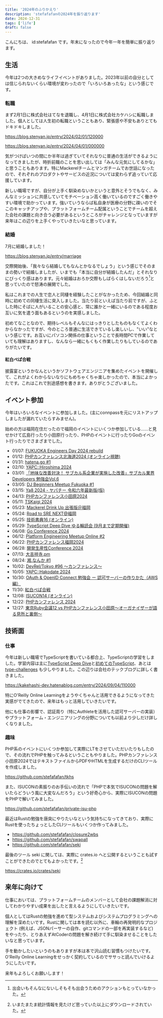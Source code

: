 ```yaml
---
title: '2024年のふりかえり'
description: 'stefafafanの2024年を振り返ります'
date: 2024-12-31
tags: ['life']
draft: false
---
```


こんにちは、 id:stefafafan です。年末になったので今年一年を簡単に振り返ります。

## 生活

今年は2つの大きめなライフイベントがありました。2023年以前の自分としては信じられないくらい環境が変わったので「いろいろあったな」という感じです。

### 転職

まず2月1日に株式会社はてなを退職し、4月1日に株式会社カケハシに転職しました。個人としては人生初の転職ということもあり、緊張感や不安もありとてもドキドキしました。

https://blog.stenyan.jp/entry/2024/02/01/120000

https://blog.stenyan.jp/entry/2024/04/01/000000

気がつけばいつの間にか半年は過ぎていてそれなりに普通の生活ができるようになってきましたが、時折前職のことを思い出しては「みんな元気にしてるかな」と思うこともあります。特にMackerelチームとマンガチームでお世話になったので、それぞれのプロダクトやサービスの近況については変わらず追っていて応援しています。

新しい職場ですが、自分が上手く馴染めないかというと意外とそうでもなく、みんなミッションに共感していてモチベーション高く働いているのですごく働きやすい環境で助かっています。強いていうならば私自身が医療の分野に疎いのでそこのキャッチアップや、プラットフォームチーム配属ということでチームを超えた会社の課題と向き合う必要があるというところがチャレンジとなっていますが来年はこの辺りを上手くやっていきたいなと思っています。

### 結婚

7月に結婚しました！

https://blog.stenyan.jp/entry/marriage

交際開始後、「我々なら結婚してもなんとかなるでしょう」という感じでそのままの勢いで結婚しましたが、いまでも「本当に自分が結婚したんだ」とそれなりにびっくり感はあります。元々結婚はおろか交際もしばらくはしないだろう[^1]と思っていたので怒涛の展開でした。

[^1]: 出会いもそんなにないしそもそも出会うためのアクションもとっていなかった。

私はこれまでの人生で恋人と同棲を経験したことがなかったため、今回結婚と同時に初めての同棲生活に突入しました。当たり前といえば当たり前ですが、ふとした時にそばに人がいることの安心感と、常に誰かと一緒にいるのである程度お互いに気を遣う面もあるというのを実感しました。

初めてなことなので、期待レベルもそんなにはっきりとしたものもなくてよくわからなかったですが、今のところ普通に生活できているし楽しいし、"いい"なという感じです。お互いにパソコン関係の仕事ということで長時間PCで作業していても理解はありますし、なんなら一緒にもくもく作業したりもしているのでありがたいです。

#### 紅白ぺぱ合戦

披露宴というかなんというかソフトウェアエンジニアを集めたイベントを開催して、これがよくわからないなりにもめちゃくちゃ楽しかったので、本当によかったです。これはこれで別途感想を書きます。ありがとうございました。

## イベント参加

今年はいろいろなイベントに参加しました。(主にconnpassを元にリストアップしましたが漏れていたらすみません)。

始めの方は福岡在住だったので福岡のイベントにいくつか参加している……と見せかけて広島行ったり小田原行ったり、PHPのイベントに行ったりGoのイベント行ったりでさまざまでした。

- 01/07: [FUKUOKA Engineers Day 2024 rebuild](https://engineers-day.connpass.com/event/305255/)
- 01/12: [PHPカンファレンス北海道2024 (オンライン視聴)](https://phpcondo2024.connpass.com/event/307295/)
- 01/31: [hatena.go #1](https://hatena.connpass.com/event/307931/)
- 02/10: [YAPC::Hiroshima 2024](https://yapcjapan.org/2024hiroshima/)
- 03/01: [「地味な改善対決！ サブカル系企業が実施した改善」サブカル業界Developers 勉強会Vol.6](https://subculturedev.connpass.com/event/309118/)
- 03/05: [DJ Beginners Meetup Fukuoka #1](https://cording-beats.connpass.com/event/309544/)
- 03/15: [Ya8 2024 - ヤパチー 令和六年最新版(仮)](https://hachiojipm.connpass.com/event/304403/)
- 04/13: [PHPカンファレンス小田原2024](https://phpcon-odawara.jp/2024/)
- 05/11: [TSKaigi 2024](https://tskaigi.org/)
- 05/23: [Mackerel Drink Up 出張版＠福岡](https://mackerelio.connpass.com/event/317504/)
- 05/24: [Road to SRE NEXT@福岡](https://sre-lounge.connpass.com/event/314694/)
- 05/25: [技術書典16 (オンライン)](https://techbookfest.org/event/tbf16)
- 05/29: [TypeScript Deep Dive ゆる輪読会 (9月まで定期開催)](https://typescript-deepdive-book-club.connpass.com/event/320528/)
- 06/08: [Go Conference 2024](https://gocon.jp/2024/)
- 06/12: [Platform Engineering Meetup Online #2](https://platformengineering.connpass.com/event/320559/)
- 06/22: [PHPカンファレンス福岡2024](https://phpcon.fukuoka.jp/2024/)
- 06/28: [開発生産性Conference 2024](https://dev-productivity-con.findy-code.io/2024)
- 07/13: [大吉祥寺.pm](https://kichijojipm.connpass.com/event/314917/)
- 08/24: [湘.なんか #1](https://shonanpm.connpass.com/event/321325/)
- 10/02: [DevRel/Tokyo #96 〜カンファレンス〜](https://devrel.connpass.com/event/330881/)
- 10/05: [YAPC::Hakodate 2024](https://yapcjapan.org/2024hakodate/)
- 10/30: [OAuth & OpenID Connect 勉強会 ー 認可サーバーの作りかた（AWS編）](https://authlete.connpass.com/event/333513/)
- 11/30: [紅白ぺぱ合戦](https://connpass.com/event/329428/)
- 12/08: [ISUCON14 (オンライン)](https://isucon.net/archives/58818382.html)
- 12/22: [PHPカンファレンス 2024](https://phpcon.php.gr.jp/2024/)
- 12/27: [東京Ruby会議12 vs PHPカンファレンス小田原〜オーガナイザーが語る見所と裏側〜](https://forkwell.connpass.com/event/339779/)

## 技術面

### 仕事

今年は新しい職場でTypeScriptを書いている都合上、TypeScriptの学習をしました。学習内容は主に[TypeScript Deep Dive](https://basarat.gitbook.io/typescript)と[初めてのTypeScript](https://www.oreilly.co.jp/books/9784814400362/)、あとは [type-challenges](https://github.com/type-challenges/type-challenges) も少しやりました。この辺りは会社のテックブログに詳しく書きました。

https://kakehashi-dev.hatenablog.com/entry/2024/09/04/110000

特にO'Reilly Online Learningをようやくちゃんと活用できるようになってきた実感がでてきたので、来年はもっと活用していきたいです。

他にも仕事の影響で、認証周り（特にAuthleteを活用した認可サーバーの実装）やプラットフォーム・エンジニアリングの分野についても以前より少しだけ詳しくなりました。

### 趣味

PHP系のイベントにいくつか参加して実際にLTをさせていただいたりもしたので、その流れでPHPを触ってみるということもやりました。PHPカンファレンス小田原2024ではテキストファイルからPDFやHTMLを生成するだけのCLIツールを作成しました。

https://github.com/stefafafan/tkhs

また、ISUCONの素振りのお手伝いの流れで「PHPで本気でISUCONの問題を解いたらどういう風に大変なんだろう」という好奇心から、実際にISUCONの問題をPHPで解いてみました。

https://github.com/stefafafan/private-isu-php

最近はRustの勉強を唐突にやりたいなという気持ちになってきており、実際にRustを使ったちょっとしたCLIツールもいくつか作ってみました。

- https://github.com/stefafafan/closure2wbs
- https://github.com/stefafafan/swapall
- https://github.com/stefafafan/seki

最後のツール seki に関しては、実際に crates.io へと公開するということも試すことができたのでとてもよかったです。[^2]

https://crates.io/crates/seki

[^2]: いまたまたま統計情報を見たけど思っていた以上にダウンロードされていた。

## 来年に向けて

仕事においては、プラットフォームチームのメンバーとして会社の課題解消に対してわかりやすい成果を出したと言えるようにしていきたいです。

個人としてはRustの勉強を進めて型システムおよびシステムプログラミングへの理解を深めたいです。Rustに関しては本を読む以外に、車輪の再発明的なプロジェクト (例えば、JSONパーサーの自作、gitコマンドの一部を再実装するなど) をやったり、とりあえずAtCoderの問題を解き続けて手に馴染ませることをしたいなと思っています。

手を動かしたいというのもありますが本は本で沢山読む習慣もつけたいです。O'Reilly Online Learningをせっかく契約しているのでササっと読んでいけるようにしたいです。

来年もよろしくお願いします！
